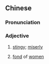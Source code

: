 {{also|猫神}}
==Chinese==
{{zh-forms|s=猫神}}

===Pronunciation===
{{zh-pron
|mn=tw,xm,zz:niau-sîn
|cat=a
}}

===Adjective===
{{zh-adj}}

# {{lb|zh|Taiwanese|_|&|_|Xiamen|_|Min Nan}} [[stingy]]; [[miserly]]
# {{lb|zh|Zhangzhou|_|Min Nan}} [[fond]] of [[women]]